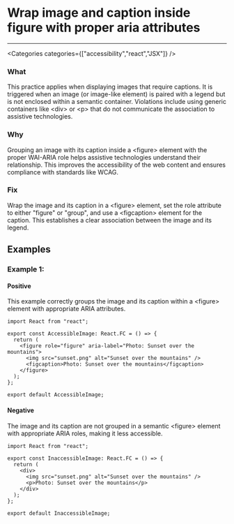 

# Wrap image and caption inside figure with proper aria attributes

<Severity severity={SeverityLevels.MEDIUM} />

---

<Categories categories={["accessibility","react","JSX"]} />

### What
This practice applies when displaying images that require captions. It is triggered when an image (or image-like element) is paired with a legend but is not enclosed within a semantic container. Violations include using generic containers like &lt;div&gt; or &lt;p&gt; that do not communicate the association to assistive technologies.

### Why
Grouping an image with its caption inside a &lt;figure&gt; element with the proper WAI-ARIA role helps assistive technologies understand their relationship. This improves the accessibility of the web content and ensures compliance with standards like WCAG.

### Fix
Wrap the image and its caption in a &lt;figure&gt; element, set the role attribute to either "figure" or "group", and use a &lt;figcaption&gt; element for the caption. This establishes a clear association between the image and its legend.

## Examples

### Example 1:

<!-- #example -->

#### Positive

<!-- #example_positive_description -->
This example correctly groups the image and its caption within a &lt;figure&gt; element with appropriate ARIA attributes.

<!-- #example_positive_code -->
```tsx
import React from "react";

export const AccessibleImage: React.FC = () => {
  return (
    <figure role="figure" aria-label="Photo: Sunset over the mountains">
      <img src="sunset.png" alt="Sunset over the mountains" />
      <figcaption>Photo: Sunset over the mountains</figcaption>
    </figure>
  );
};

export default AccessibleImage;
```

#### Negative

<!-- #example_negative_description -->
The image and its caption are not grouped in a semantic &lt;figure&gt; element with appropriate ARIA roles, making it less accessible.

<!-- #example_negative_code -->
```tsx
import React from "react";

export const InaccessibleImage: React.FC = () => {
  return (
    <div>
      <img src="sunset.png" alt="Sunset over the mountains" />
      <p>Photo: Sunset over the mountains</p>
    </div>
  );
};

export default InaccessibleImage;
```